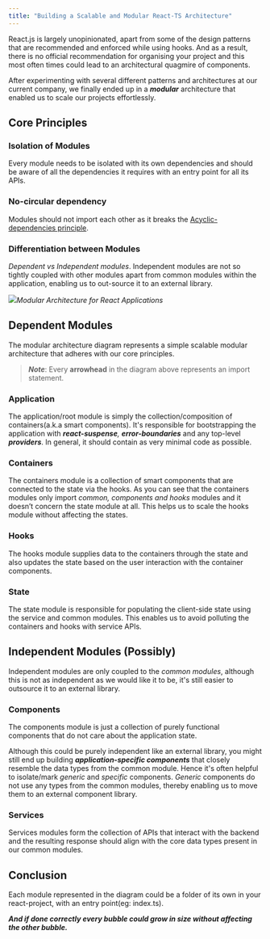 ```yaml
---
title: "Building a Scalable and Modular React-TS Architecture"
---
```


React.js is largely unopinionated, apart from some of the design patterns that are recommended and enforced while using hooks. And as a result, there is no official recommendation for organising your project and this most often times could lead to an architectural quagmire of components.

After experimenting with several different patterns and architectures at our current company, we finally ended up in a **_modular_** architecture that enabled us to scale our projects effortlessly.

## Core Principles

### Isolation of Modules

Every module needs to be isolated with its own dependencies and should be aware of all the dependencies it requires with an entry point for all its APIs.

### No-circular dependency

Modules should not import each other as it breaks the [Acyclic-dependencies principle](https://medium.com/r/?url=https%3A%2F%2Fen.wikipedia.org%2Fwiki%2FAcyclic_dependencies_principle%23%3A~%3Atext%3DThe%2520acyclic%2520dependencies%2520principle%2520%28ADP%2Cform%2520a%2520directed%2520acyclic%2520graph.).

### Differentiation between Modules

_Dependent vs Independent modules_. Independent modules are not so tightly coupled with other modules apart from common modules within the application, enabling us to out-source it to an external library.

![](https://cdn-images-1.medium.com/max/800/1*h8eRI6PjUdn2q4tTEZ_MVQ.png)_Modular Architecture for React Applications_

## Dependent Modules

The modular architecture diagram represents a simple scalable modular architecture that adheres with our core principles.

> **_Note_**: Every **arrowhead** in the diagram above represents an import statement.

### Application

The application/root module is simply the collection/composition of containers(a.k.a smart components). It's responsible for bootstrapping the application with **_react-suspense_**_,_ **_error-boundaries_** and any top-level **_providers_**. In general, it should contain as very minimal code as possible.

### Containers

The containers module is a collection of smart components that are connected to the state via the hooks. As you can see that the containers modules only import _common, components and hooks_ modules and it doesn’t concern the state module at all. This helps us to scale the hooks module without affecting the states.

### Hooks

The hooks module supplies data to the containers through the state and also updates the state based on the user interaction with the container components.

### State

The state module is responsible for populating the client-side state using the service and common modules. This enables us to avoid polluting the containers and hooks with service APIs.

## Independent Modules (Possibly)

Independent modules are only coupled to the _common modules_, although this is not as independent as we would like it to be, it's still easier to outsource it to an external library.

### Components

The components module is just a collection of purely functional components that do not care about the application state.

Although this could be purely independent like an external library, you might still end up building **_application-specific components_** that closely resemble the data types from the common module. Hence it's often helpful to isolate/mark _generic_ and _specific_ components. _Generic_ components do not use any types from the common modules, thereby enabling us to move them to an external component library.

### Services

Services modules form the collection of APIs that interact with the backend and the resulting response should align with the core data types present in our common modules.

## Conclusion

Each module represented in the diagram could be a folder of its own in your react-project, with an entry point(eg: index.ts).

**_And if done correctly every bubble could grow in size without affecting the other bubble._**
